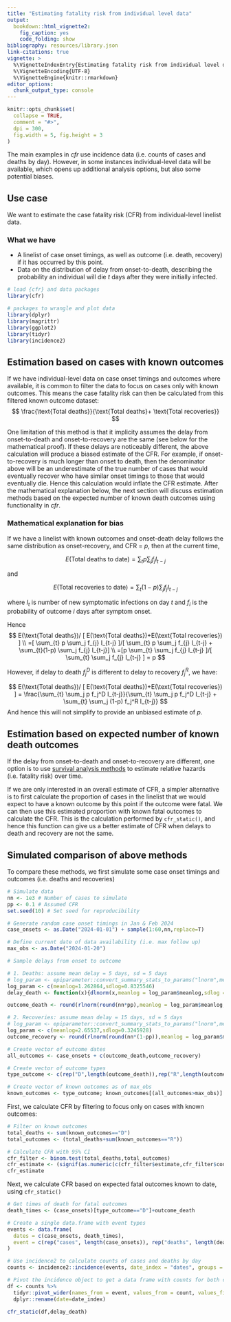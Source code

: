 ```yaml
---
title: "Estimating fatality risk from individual level data"
output:
  bookdown::html_vignette2:
    fig_caption: yes
    code_folding: show
bibliography: resources/library.json
link-citations: true
vignette: >
  %\VignetteIndexEntry{Estimating fatality risk from individual level data}
  %\VignetteEncoding{UTF-8}
  %\VignetteEngine{knitr::rmarkdown}
editor_options: 
  chunk_output_type: console
---
```


```r
knitr::opts_chunk$set(
  collapse = TRUE,
  comment = "#>",
  dpi = 300,
  fig.width = 5, fig.height = 3
)
```

The main examples in _cfr_ use incidence data (i.e. counts of cases and deaths by day). However, in some instances individual-level data will be available, which opens up additional analysis options, but also some potential biases.

::: {.alert .alert-primary}
## Use case {-}

We want to estimate the case fatality risk (CFR) from individual-level linelist data.
:::

::: {.alert .alert-secondary}
### What we have {-}

* A linelist of case onset timings, as well as outcome (i.e. death, recovery) if it has occurred by this point.
* Data on the distribution of delay from onset-to-death, describing the probability an individual will die $t$ days after they were initially infected.
:::

```r
# load {cfr} and data packages
library(cfr)

# packages to wrangle and plot data
library(dplyr)
library(magrittr)
library(ggplot2)
library(tidyr)
library(incidence2)
```

## Estimation based on cases with known outcomes

If we have individual-level data on case onset timings and outcomes where available, it is common to filter the data to focus on cases only with known outcomes. This means the case fatality risk can then be calculated from this filtered known outcome dataset:
$$
\frac{\text{Total deaths}}{\text{Total deaths}+ \text{Total recoveries}}
$$

One limitation of this method is that it implicity assumes the delay from onset-to-death and onset-to-recovery are the same (see below for the mathematical proof). If these delays are noticeably different, the above calculation will produce a biased estimate of the CFR. For example, if onset-to-recovery is much longer than onset to death, then the denominator above will be an underestimate of the true number of cases that would eventually recover who have similar onset timings to those that would eventually die. Hence this calculation would inflate the CFR estimate. After the mathematical explanation below, the next section will discuss estimation methods based on the expected number of known death outcomes using functionality in _cfr_.

### Mathematical explanation for bias
If we have a linelist with known outcomes and onset-death delay follows the same distribution as onset-recovery, and CFR = $p$, then at the current time,

$$
E(\text{Total deaths to date}) = \sum_{t} p \sum_j f_{j} I_{t-j} 
$$

and

$$
E(\text{Total recoveries to date}) = \sum_{t}(1-p) \sum_j f_{j} I_{t-j} 
$$

where $I_t$ is number of new symptomatic infections on day $t$ and $f_i$ is the probability of outcome $i$ days after symptom onset.

Hence
$$
E(\text{Total deaths})/ [ E(\text{Total deaths})+E(\text{Total recoveries}) ] \\
=[ \sum_{t} p \sum_j f_{j} I_{t-j} ]/[ \sum_{t} p \sum_j f_{j} I_{t-j}  +  \sum_{t}(1-p) \sum_j f_{j} I_{t-j}] \\
=[p \sum_{t}  \sum_j f_{j} I_{t-j} ]/[ \sum_{t}  \sum_j f_{j} I_{t-j} ]   = p
$$

However, if delay to death $f_j^D$ is different to delay to recovery $f_j^R$, we have:

$$
E(\text{Total deaths})/ [ E(\text{Total deaths})+E(\text{Total recoveries}) ]  = \frac{\sum_{t} \sum_j p f_j^D I_{t-j}}{\sum_{t} \sum_j p f_j^D I_{t-j} + \sum_{t} \sum_j (1-p) f_j^R I_{t-j}}
$$
And hence this will not simplify to provide an unbiased estimate of $p$. 

## Estimation based on expected number of known death outcomes

If the delay from onset-to-death and onset-to-recovery are different, one option is to use [survival analysis methods](https://academic.oup.com/aje/article/162/5/479/82647) to estimate relative hazards (i.e. fatality risk) over time.

If we are only interested in an overall estimate of CFR, a simpler alternative is to first calculate the proportion of cases in the linelist that we would expect to have a known outcome by this point if the outcome were fatal. We can then use this estimated proportion with known fatal outcomes to calculate the CFR. This is the calculation performed by `cfr_static()`, and hence this function can give us a better estimate of CFR when delays to death and recovery are not the same.

## Simulated comparison of above methods

To compare these methods, we first simulate some case onset timings and outcomes (i.e. deaths and recoveries)

```r
# Simulate data
nn <- 1e3 # Number of cases to simulate
pp <- 0.1 # Assumed CFR
set.seed(10) # Set seed for reproducibility

# Generate random case onset timings in Jan & Feb 2024
case_onsets <- as.Date("2024-01-01") + sample(1:60,nn,replace=T)

# Define current date of data availability (i.e. max follow up)
max_obs <- as.Date("2024-01-20") 

# Sample delays from onset to outcome

# 1. Deaths: assume mean delay = 5 days, sd = 5 days
# log_param <- epiparameter::convert_summary_stats_to_params("lnorm",mean=5,sd=5)
log_param <- c(meanlog=1.262864,sdlog=0.8325546)
delay_death <- function(x){dlnorm(x,meanlog = log_param$meanlog,sdlog = log_param$sdlog)}

outcome_death <- round(rlnorm(round(nn*pp),meanlog = log_param$meanlog,sdlog = log_param$sdlog)) 

# 2. Recoveries: assume mean delay = 15 days, sd = 5 days
# log_param <- epiparameter::convert_summary_stats_to_params("lnorm",mean=15,sd=5)
log_param <- c(meanlog=2.65537,sdlog=0.3245928)
outcome_recovery <- round(rlnorm(round(nn*(1-pp)),meanlog = log_param$meanlog,sdlog = log_param$sdlog)) 

# Create vector of outcome dates
all_outcomes <- case_onsets + c(outcome_death,outcome_recovery)

# Create vector of outcome types
type_outcome <- c(rep("D",length(outcome_death)),rep("R",length(outcome_recovery)))

# Create vector of known outcomes as of max_obs
known_outcomes <- type_outcome; known_outcomes[(all_outcomes>max_obs)] <- ""
```

First, we calculate CFR by filtering to focus only on cases with known outcomes:
```r
# Filter on known outcomes
total_deaths <- sum(known_outcomes=="D")
total_outcomes <- (total_deaths+sum(known_outcomes=="R"))

# Calculate CFR with 95% CI
cfr_filter <- binom.test(total_deaths,total_outcomes)
cfr_estimate <- (signif(as.numeric(c(cfr_filter$estimate,cfr_filter$conf.int)),3))
cfr_estimate
```

Next, we calculate CFR based on expected fatal outcomes known to date, using `cfr_static()`
```r
# Get times of death for fatal outcomes
death_times <- (case_onsets)[type_outcome=="D"]+outcome_death

# Create a single data.frame with event types
events <- data.frame(
  dates = c(case_onsets, death_times),
  event = c(rep("cases", length(case_onsets)), rep("deaths", length(death_times)))
)

# Use incidence2 to calculate counts of cases and deaths by day
counts <- incidence2::incidence(events, date_index = "dates", groups = "event", complete_dates = TRUE)

# Pivot the incidence object to get a data frame with counts for both cases and deaths
df <- counts %>%
  tidyr::pivot_wider(names_from = event, values_from = count, values_fill = 0) %>%
  dplyr::rename(date=date_index)
  
cfr_static(df,delay_death)
```
